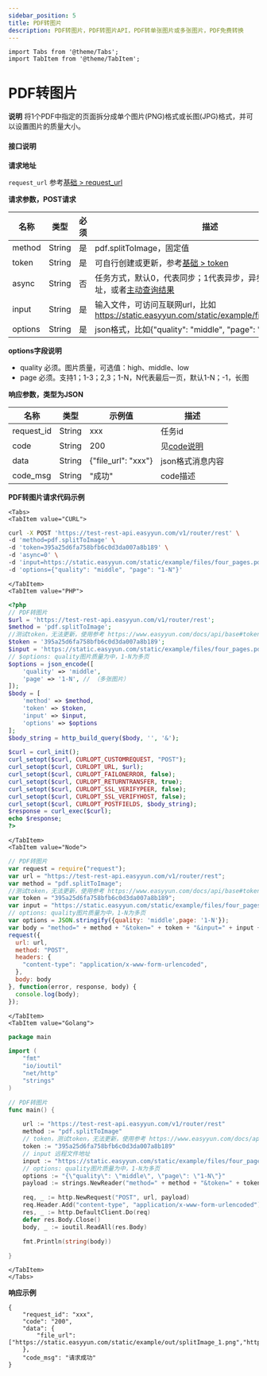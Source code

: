 ```yaml
---
sidebar_position: 5
title: PDF转图片
description: PDF转图片，PDF转图片API，PDF转单张图片或多张图片，PDF免费转换
---
```


```mdx-code-block
import Tabs from '@theme/Tabs';
import TabItem from '@theme/TabItem';
```

# PDF转图片


**说明**
将1个PDF中指定的页面拆分成单个图片(PNG)格式或长图(JPG)格式，并可以设置图片的质量大小。




#### 接口说明

**请求地址**

`request_url` 参考[基础 > request_url](/docs/api/base#request-url)


**请求参数，POST请求**

| 名称 | 类型 | 必须 | 描述 |
| --- | --- | --- | --- |
| method | String | 是 | pdf.splitToImage，固定值 |
| token | String | 是 | 可自行创建或更新，参考[基础 > token](/docs/api/base#token)|
| async | String | 否 | 任务方式，默认0，代表同步；1代表异步，异步需要设置回调地址，或者[主动查询结果](/docs/api/pdf.task-result) |
| input | String | 是 | 输入文件，可访问互联网url，比如 https://static.easyyun.com/static/example/files/one_page.pdf |
| options | String | 是 | json格式，比如{"quality": "middle", "page": "1"} |

**options字段说明**

- quality 必须。图片质量，可选值：high、middle、low
- page 必须。支持1；1-3；2,3；1-N，N代表最后一页，默认1-N；-1，长图



**响应参数，类型为JSON**

| 名称 | 类型 | 示例值 | 描述 |
| --- | --- | --- | --- |
| request_id | String | xxx | 任务id |
| code | String | 200 | 见[code说明](/docs/api/code) |
| data | String | {"file_url": "xxx"} | json格式消息内容 |
| code_msg | String | "成功" | code描述 |

**PDF转图片请求代码示例**


```mdx-code-block
<Tabs>
<TabItem value="CURL">
```

```bash
curl -X POST 'https://test-rest-api.easyyun.com/v1/router/rest' \
-d 'method=pdf.splitToImage' \
-d 'token=395a25d6fa758bfb6c0d3da007a8b189' \
-d 'async=0' \
-d 'input=https://static.easyyun.com/static/example/files/four_pages.pdf' \
-d 'options={"quality": "middle", "page": "1-N"}'
```

```mdx-code-block
</TabItem>
<TabItem value="PHP">
```

```php
<?php
// PDF转图片
$url = 'https://test-rest-api.easyyun.com/v1/router/rest';
$method = 'pdf.splitToImage';
//测试token，无法更新，使用参考 https://www.easyyun.com/docs/api/base#token
$token = '395a25d6fa758bfb6c0d3da007a8b189';
$input = 'https://static.easyyun.com/static/example/files/four_pages.pdf';
// $options: quality图片质量为中，1-N为多页
$options = json_encode([
    'quality' => 'middle',
    'page' => '1-N', // （多张图片）
]);
$body = [
    'method' => $method,
    'token' => $token,
    'input' => $input,
    'options' => $options
];
$body_string = http_build_query($body, '', '&');

$curl = curl_init();
curl_setopt($curl, CURLOPT_CUSTOMREQUEST, "POST");
curl_setopt($curl, CURLOPT_URL, $url);
curl_setopt($curl, CURLOPT_FAILONERROR, false);
curl_setopt($curl, CURLOPT_RETURNTRANSFER, true);
curl_setopt($curl, CURLOPT_SSL_VERIFYPEER, false);
curl_setopt($curl, CURLOPT_SSL_VERIFYHOST, false);
curl_setopt($curl, CURLOPT_POSTFIELDS, $body_string);
$response = curl_exec($curl);
echo $response;
?>
```

```mdx-code-block
</TabItem>
<TabItem value="Node">
```

```js
// PDF转图片
var request = require("request");
var url = "https://test-rest-api.easyyun.com/v1/router/rest";
var method = "pdf.splitToImage";
//测试token，无法更新，使用参考 https://www.easyyun.com/docs/api/base#token
var token = "395a25d6fa758bfb6c0d3da007a8b189";
var input = "https://static.easyyun.com/static/example/files/four_pages.pdf";
// options: quality图片质量为中，1-N为多页
var options = JSON.stringify({quality: 'middle',page: '1-N'});
var body = "method=" + method + "&token=" + token + "&input=" + input + "&options=" + options;
request({
  url: url,
  method: "POST",
  headers: {
    "content-type": "application/x-www-form-urlencoded",
  },
  body: body
}, function(error, response, body) {
  console.log(body);
});

```

```mdx-code-block
</TabItem>
<TabItem value="Golang">
```

```go
package main

import (
	"fmt"
	"io/ioutil"
	"net/http"
	"strings"
)

// PDF转图片
func main() {

	url := "https://test-rest-api.easyyun.com/v1/router/rest"
	method := "pdf.splitToImage"
	// token，测试token，无法更新，使用参考 https://www.easyyun.com/docs/api/base#token
	token := "395a25d6fa758bfb6c0d3da007a8b189"
	// input 远程文件地址
	input := "https://static.easyyun.com/static/example/files/four_pages.pdf"
	// options: quality图片质量为中，1-N为多页
	options := "{\"quality\": \"middle\", \"page\": \"1-N\"}"
	payload := strings.NewReader("method=" + method + "&token=" + token + "&input=" + input + "&options=" + options)

	req, _ := http.NewRequest("POST", url, payload)
	req.Header.Add("content-type", "application/x-www-form-urlencoded")
	res, _ := http.DefaultClient.Do(req)
	defer res.Body.Close()
	body, _ := ioutil.ReadAll(res.Body)

	fmt.Println(string(body))

}

```

```mdx-code-block
</TabItem>
</Tabs>
```

**响应示例**

```shell
{
	"request_id": "xxx",
	"code": "200",
	"data": {
		"file_url": ["https://static.easyyun.com/static/example/out/splitImage_1.png","https://static.easyyun.com/static/example/out/splitImage_2.png","https://static.easyyun.com/static/example/out/splitImage_3.png","https://static.easyyun.com/static/example/out/extract/splitImage_4.png"]
	},
	"code_msg": "请求成功"
}
```
